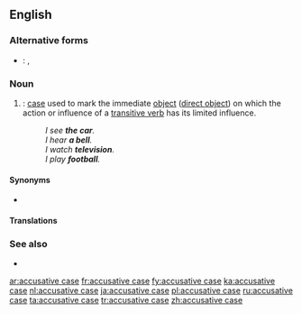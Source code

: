 {{also|accusative-case}}
==English==
{{wikipedia}}

===Alternative forms===
* {{qualifier|abbreviation}}: {{l|en|A.}}, {{l|en|acc.}}

===Noun===
{{en-noun|head=[[accusative]] [[case]]}}

# {{lb|en|grammar}}: [[case]] used to mark the immediate [[object]] ([[direct object]]) on which the action or influence of a [[transitive verb]] has its limited influence.
#: ''I see '''the car'''.''
#: ''I hear '''a bell'''.''
#: ''I watch '''television'''.''
#: ''I play '''football'''.''

====Synonyms====
* {{l|en|objective case}}

====Translations====
{{trans-see|case used to mark the immediate object|accusative}}

===See also===
* {{l|en|Appendix:Grammatical cases}}

[[ar:accusative case]]
[[fr:accusative case]]
[[fy:accusative case]]
[[ka:accusative case]]
[[nl:accusative case]]
[[ja:accusative case]]
[[pl:accusative case]]
[[ru:accusative case]]
[[ta:accusative case]]
[[tr:accusative case]]
[[zh:accusative case]]